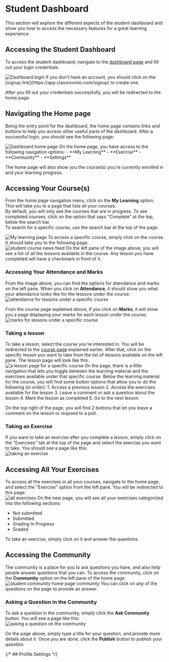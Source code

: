 

# Student Dashboard

This section will explore the different aspects of the student dashboard and show you how to access the necessary features for a great learning experience.

## Accessing the Student Dashboard
To access the student dashboard, navigate to the [dashboard page](https://app.classroomio.com/login) and fill out your login credentials.
<br/>

<Image src={DashboardLogin} alt="Dashboard login" quality="100" />

<Callout type="info">
	If you don't have an account, you should click on the [signup link](https://app.classroomio.com/signup) to create one.
</Callout>

After you fill out your credentials successfully, you will be redirected to the home page.

## Navigating the Home page
Being the entry point for the dashboard, the home page contains links and buttons to help you access other useful parts of the dashboard. After a successful login, you should see the following page:
<br/>

<Image src={DashboardHomepage} alt="Dashboard home page" quality="100" />
On the home page, you have access to the following navigation options:
	- **My Learning**
	- **Exercise**
	- **Community**
	- **Settings**

The home page will also show you the course(s) you're currently enrolled in and your learning progress.

## Accessing Your Course(s)
From the home page navigation menu, click on the **My Learning** option. This will take you to a page that lists all your courses.<br/> 
By default, you will only see the courses that are in progress. To see completed courses, click on the option that says "Complete" at the top, below the search bar. <br/>
To search for a specific course, use the search bar at the top of the page. 
<br/>

<Image src={StudentMyLearning} alt="My learning page" quality="100" />
To access a specific course, simply click on the course. It should take you to the following page:
<br/>
<Image src={StudentCourse} alt="student course news feed" quality="100"/>
On the left pane of the image above, you will see a list of all the lessons available in the course. Any lesson you have completed will have a checkmark in front of it.

### Accessing Your Attendance and Marks
From the image above, you can find the options for attendance and marks on the left pane. When you click on **Attendance**, it should show you what your attendance looks like for the lessons under the course:
<br/>
<Image src={StudentCourseAttencance} alt="attendance for lessons under a specific course" quality="100"/>

From the course page explained above, if you click on **Marks**, it will show you a page displaying your marks for each lesson under the course:
<br/>
<Image src={StudentCourseMarks} alt="marks for lessons under a specific course" quality="100"/>

### Taking a lesson
To take a lesson, select the course you're interested in. You will be redirected to the [course page](#accessing-your-courses) explained earlier. After that, click on the specific lesson you want to take from the list of lessons available on the left pane. The lesson page will look like this:
<br/>
<Image src={StudentCourseLesson} alt="a lesson page for a specific course" quality="100"/>
On the page, there is a little navigation that lets you toggle between the learning material and the exercises available under that specific course.
Below the learning material for the course, you will find some button options that allow you to do the following (in order):
    1. Access a previous lesson
	2. Access the exercises available for the lesson
	3. Leave a comment or ask a question about the lesson
	4. Mark the lesson as completed
	5. Go to the next lesson

On the top right of the page, you will find 2 buttons that let you leave a comment on the lesson or respond to a poll.

### Taking an Exercise
If you want to take an exercise after you complete a lesson, simply click on the "Exercises" tab at the top of the page and select the exercise you want to take. You should see a page like this:
<br/>
<Image src={StudentTakeExercise} alt="taking an exercise" quality="100"/>


## Accessing All Your Exercises
To access all the exercises in all your courses, navigate to the home page, and select the "Exercise" option from the left pane. You will be redirected to this page:
<br/>
<Image src={StudentExercises} alt="all exercises" quality="100"/>
On the new page, you will see all your exercises categorized into the following sections:
- Not submitted
- Submitted
- Grading In Progress
- Graded

To take an exercise, simply click on it and answer the questions.

## Accessing the Community
The community is a place for you to ask questions you have, and also help people answer questions that you can. To access the community, click on the **Community** option on the left pane of the home page.
<br/>
<Image src={StudentCommunity} alt="student community home page community" quality="100"/>
You can click on any of the questions on the page to provide an answer.

### Asking a Question in the Community
To ask a question in the community, simply click the **Ask Community** button. You will see a page like this:
<br/>
<Image src={StudentCommunityQuestion} alt="asking a question on the community" quality="100"/>

On the page above, simply type a title for your question, and provide more details about it. Once you are done, click the **Publish** button to publish your question.


{/* ## Profile Settings */}
